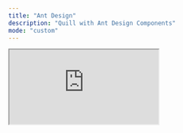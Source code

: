 ```yaml
---
title: "Ant Design"
description: "Quill with Ant Design Components"
mode: "custom"
---
```


<iframe
	src='https://codesandbox.io/p/devbox/ant-design-quill-react-components-9qcs8k?embed=1'
	style={{
		width: "100%",
		height: "calc(100vh - 117px)",
		border: 0,
		borderRadius: "4px",
		overflow: "hidden",
	}}
	title='[Ant Design] Quill React Components'
	allow='accelerometer; ambient-light-sensor; camera; encrypted-media; geolocation; gyroscope; hid; microphone; midi; payment; usb; vr; xr-spatial-tracking'
	sandbox='allow-forms allow-modals allow-popups allow-presentation allow-same-origin allow-scripts'></iframe>
